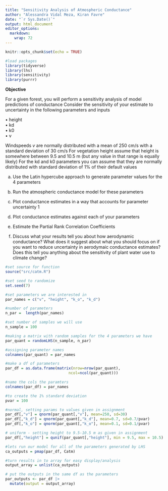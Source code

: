 ```yaml
---
title: "Sensitivity Analysis of Atmospheric Conductance"
author: "Alessandra Vidal Meza, Kiran Favre"
date: "`r Sys.Date()`"
output: html_document
editor_options: 
  markdown: 
    wrap: 72
---
```


```r
knitr::opts_chunk$set(echo = TRUE)

#load packages
library(tidyverse)
library(lhs)
library(sensitivity)
library(purrr)
```


**Objective**

For a given forest, you will perform a sensitivity analysis of model
predictions of conductance Consider the sensitivity of your estimate to
uncertainty in the following parameters and inputs

• height\
• kd\
• k0\
• v

Windspeeds *v* are normally distributed with a mean of 250 cm/s with a
standard deviation of 30 cm/s For vegetation height assume that height
is somewhere between 9.5 and 10.5 m (but any value in that range is
equally likely) For the kd and k0 parameters you can assume that they
are normally distributed with standard deviation of 1% of their default
values

a)  Use the Latin hypercube approach to generate parameter values for
    the 4 parameters
    
b)  Run the atmospheric conductance model for these parameters

c)  Plot conductance estimates in a way that accounts for parameter
    uncertainty 1

d)  Plot conductance estimates against each of your parameters

e)  Estimate the Partial Rank Correlation Coefficients

f)  Discuss what your results tell you about how aerodynamic
    conductance? What does it suggest about what you should focus on if
    you want to reduce uncertainty in aerodymaic conductance estimates?
    Does this tell you anything about the sensitivity of plant water use
    to climate change?
    
```r
#set source for function
source("src/catm.R")

#set seed to randomize
set.seed(7)

#set parameters we are interested in 
par_names = c("v", "height", "k_o", "k_d")

#number of parameters
n_par =  length(par_names)

#set number of samples we will use
n_sample = 100

#making a matrix with random samples for the 4 parameters we have
par_quant = randomLHS(n_sample, n_par)

#assigning parameter names
colnames(par_quant) = par_names

#make a df of parameters
par_df = as.data.frame(matrix(nrow=nrow(par_quant),
                            ncol=ncol(par_quant)))

#name the cols the paramters
colnames(par_df) = par_names

#to create the 1% standard deviation
pvar = 100

#normal, setting params to values given in assignment 
par_df[,"v"] = qnorm(par_quant[,"v"], mean=250, sd=30)
par_df[,"k_d"] = qnorm(par_quant[,"k_d"], mean=0.7, sd=0.7/pvar)
par_df[,"k_o"] = qnorm(par_quant[,"k_o"], mean=0.1, sd=0.1/pvar)

# uniform - setting height to 9.5-10.5 m as given in assignment
par_df[,"height"] = qunif(par_quant[,"height"], min = 9.5, max = 10.5)
```

```r
#lets run our model for all of the parameters generated by LHS
ca_outputs = pmap(par_df, Catm)

#turn results in to array for easy display/analysis
output_array = unlist(ca_outputs)

# put the outputs in the same df as the parameters
par_outputs <- par_df |>
  mutate(output = output_array)
```

